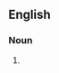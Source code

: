 {{also|italophiles}}

==English==

===Noun===
{{head|en|noun form}}

# {{plural of|Italophile|lang=en}}